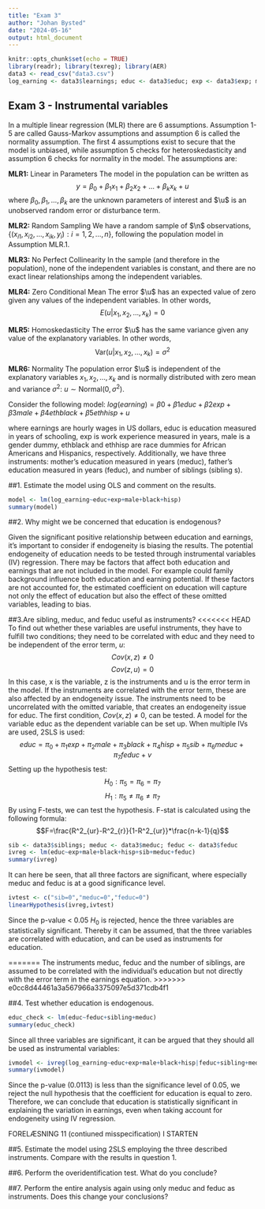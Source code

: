 ```yaml
---
title: "Exam 3"
author: "Johan Bysted"
date: "2024-05-16"
output: html_document
---
```


```r
knitr::opts_chunk$set(echo = TRUE)
library(readr); library(texreg); library(AER)
data3 <- read_csv("data3.csv")
log_earning <- data3$learnings; educ <- data3$educ; exp <- data3$exp; male <- data3$male; black <- data3$ethblack; hisp <- data3$ethhisp; sibling <- data3$siblings; meduc <- data3$meduc; feduc <- data3$feduc
```

## Exam 3 - Instrumental variables

In a multiple linear regression (MLR) there are 6 assumptions. Assumption 1-5 are called Gauss-Markov assumptions and assumption 6 is called the normality assumption. The first 4 assumptions exist to secure that the model is unbiased, while assumption 5 checks for heteroskedasticity and assumption 6 checks for normality in the model. The assumptions are:

**MLR1:** Linear in Parameters
The model in the population can be written as $$y = \beta_0 + \beta_1 x_1 + \beta_2 x_2 + \ldots + \beta_k x_k + u$$
where $\beta_0, \beta_1, \ldots, \beta_k$ are the unknown parameters of interest and $\u$ is an unobserved random error or disturbance term.

**MLR2:** Random Sampling
We have a random sample of $\n$ observations, $\{(x_{i1}, x_{i2}, \ldots, x_{ik}, y_i) : i = 1, 2, \ldots, n\}$, following the population model in Assumption MLR.1.

**MLR3:** No Perfect Collinearity
In the sample (and therefore in the population), none of the independent variables is constant, and there are no exact linear relationships among the independent variables.

**MLR4:** Zero Conditional Mean
The error $\u$ has an expected value of zero given any values of the independent variables. In other words, $$E(u | x_1, x_2, \ldots, x_k) = 0$$

**MLR5:** Homoskedasticity
The error $\u$ has the same variance given any value of the explanatory variables. In other words, $$\text{Var}(u | x_1, x_2, \ldots, x_k) = \sigma^2$$

**MLR6:** Normality
The population error $\u$ is independent of the explanatory variables $x_1, x_2, \ldots, x_k$ and is normally distributed with zero mean and variance $\sigma^2$: $u \sim \text{Normal}(0, \sigma^2)$.

Consider the following model:
$log(earning) = β0 + β1educ + β2exp + β3male + β4ethblack + β5ethhisp + u$

where earnings are hourly wages in US dollars, educ is education measured in years of schooling, exp is work experience measured in years, male is a gender dummy, ethblack and ethhisp are race dummies for African Americans and Hispanics, respectively.
Additionally, we have three instruments: mother's education measured in years (meduc), father's education measured in years (feduc), and number of siblings (sibling s).


##1. Estimate the model using OLS and comment on the results.
```r
model <- lm(log_earning~educ+exp+male+black+hisp)
summary(model)
```


##2. Why might we be concerned that education is endogenous?

Given the significant positive relationship between education and earnings, it's important to consider if endogeneity is biasing the results. The potential endogeneity of education needs to be tested through instrumental variables (IV) regression. There may be factors that affect both education and earnings that are not included in the model. For example could family background influence both education and earning potential. If these factors are not accounted for, the estimated coefficient on education will capture not only the effect of education but also the effect of these omitted variables, leading to bias.

##3.Are sibling, meduc, and feduc useful as instruments?
<<<<<<< HEAD
To find out whether these variables are useful instruments, they have to fulfill two conditions; they need to be correlated with educ and they need to be independent of the error term, $u$:
$$Cov(x,z)\neq0$$
$$Cov(z,u)=0$$
In this case, x is the variable, z is the instruments and u is the error term in the model. If the instruments are correlated with the error term, these are also affected by an endogeneity issue. The instruments need to be uncorrelated with the omitted variable, that creates an endogeneity issue for educ.
The first condition, $Cov(x,z)\neq0$, can be tested. A model for the variable educ as the dependent variable can be set up. When multiple IVs are used, 2SLS is used:
$$educ=\pi_0+\pi_1exp+\pi_2male+\pi_3black+\pi_4hisp+\pi_5sib+\pi_6meduc+\pi_7feduc+v$$
Setting up the hypothesis test:
$$H_0: \pi_5=\pi_6=\pi_7$$
$$H_1: \pi_5\neq\pi_6\neq\pi_7$$
By using F-tests, we can test the hypothesis. F-stat is calculated using the following formula:
$$F=\frac{R^2_{ur}-R^2_{r}}{1-R^2_{ur}}*\frac{n-k-1}{q}$$
```r
sib <- data3$siblings; meduc <- data3$meduc; feduc <- data3$feduc
ivreg <- lm(educ~exp+male+black+hisp+sib+meduc+feduc)
summary(ivreg)
```
It can here be seen, that all three factors are significant, where especially meduc and feduc is at a good significance level.
```r
ivtest <- c("sib=0","meduc=0","feduc=0")
linearHypothesis(ivreg,ivtest)
```
Since the p-value < 0.05 $H_0$ is rejected, hence the three variables are statistically significant. Thereby it can be assumed, that the three variables are correlated with education, and can be used as instruments for education.

=======
The instruments meduc, feduc and the number of siblings, are assumed to be correlated with the individual's education but not directly with the error term in the earnings equation.
>>>>>>> e0cc8d44461a3a567966a3375097e5d371cdb4f1

##4. Test whether education is endogenous.
```r
educ_check <- lm(educ~feduc+sibling+meduc)
summary(educ_check)
```
Since all three variables are significant, it can be argued that they should all be used as instrumental variables:

```r
ivmodel <- ivreg(log_earning~educ+exp+male+black+hisp|feduc+sibling+meduc)
summary(ivmodel)
```
Since the p-value (0.0113) is less than the significance level of 0.05, we reject the null hypothesis that the coefficient for education is equal to zero. Therefore, we can conclude that education is statistically significant in explaining the variation in earnings, even when taking account for endogeneity using IV regression.


FORELÆSNING 11 (contiuned misspecification) I STARTEN

##5. Estimate the model using 2SLS employing the three described instruments. Compare with the results in 
question 1.




##6. Perform the overidentification test. What do you conclude?


##7. Perform the entire analysis again using only meduc and feduc as instruments. Does this change your conclusions?
